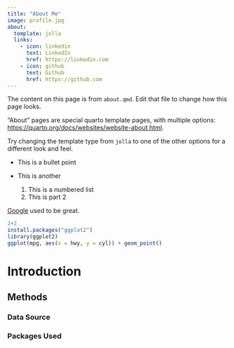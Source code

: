 ```yaml
---
title: "About Me"
image: profile.jpg
about:
  template: jolla
  links:
    - icon: linkedin
      text: LinkedIn
      href: https://linkedin.com
    - icon: github
      text: Github
      href: https://github.com
---
```


The content on this page is from `about.qmd`. Edit that file to change how this page looks.

"About" pages are special quarto template pages, with multiple options: <https://quarto.org/docs/websites/website-about.html>.

Try changing the template type from `jolla` to one of the other options for a different look and feel.

-   This is a bullet point

-   This is another

    1.  This is a numbered list
    2.  This is part 2

[Google](https://www.google.com/?safe=active&ssui=on) used to be great.

```r
2+2
install.packages("ggplot2")
library(ggplot2)
ggplot(mpg, aes(x = hwy, y = cyl)) + geom_point()
```

# Introduction

## Methods

### Data Source

### Packages Used
